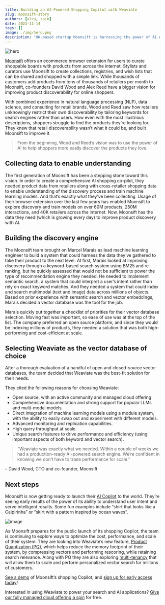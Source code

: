 ```yaml
---
title: Building an AI-Powered Shopping Copilot with Weaviate
slug: moonsift-story
authors: [alea, zain]
date: 2023-11-14
tags: []
image: ./img/hero.png
description: "UK-based startup Moonsift is harnessing the power of AI with Weaviate."
---
```


![hero](img/hero.png)

<!-- truncate -->

[Moonsift](https://www.moonsift.com/) offers an ecommerce browser extension for users to curate shoppable boards with products from across the internet. Stylists and curators use Moonsift to create collections, registries, and wish lists that can be shared and shopped with a simple link. While thousands of customers add products from tens of thousands of retailers per month to Moonsift, co-founders David Wood and Alex Reed have a bigger vision for improving product discoverability for online shoppers. 


With combined experience in natural language processing (NLP), data science, and consulting for retail brands, Wood and Reed saw how retailers unknowingly restrict their own discoverability by tailoring keywords for search engines rather than users. How even with the most illustrious descriptions, shoppers struggle to find the products they’re looking for. They knew that retail discoverability wasn’t what it could be, and built Moonsift to improve it. 


> From the beginning, Wood and Reed’s vision was to use the power of AI to help shoppers more easily discover the products they love.


## Collecting data to enable understanding 
The first generation of Moonsift has been a stepping stone toward this vision. In order to create a comprehensive AI shopping co-pilot, they needed product data from retailers along with cross-retailer shopping data to enable understanding of the discovery process and train machine learning models. And that’s exactly what they’ve been collecting. Usage of their browser extension over the last few years has enabled Moonsift to explore discovery and train models on over 60M products, 250M interactions, and 40K retailers across the internet. Now, Moonsift has the data they need (which is growing every day) to improve product discovery with AI. 

## Building the discovery engine 
The Moonsift team brought on Marcel Marais as lead machine learning engineer to build a system that could harness the data they’ve gathered to take their product to the next level. At first, Marais looked at improving discovery through a keyword-based search system using BM25 and re-ranking, but he quickly assessed that would not be sufficient to power the type of recommendation engine they needed. He needed to implement semantic search, a system that could interpret a user’s intent rather than rely on exact keyword matches. And they needed a system that could index and search multimodal (text and image) data across millions of objects. Based on prior experience with semantic search and vector embeddings, Marais decided a vector database was the tool for the job. 


Marais quickly put together a checklist of priorities for their vector database selection. Moving fast was important, so ease of use was at the top of the list. The company preferred an open source platform, and since they would be indexing millions of products, they needed a solution that was both high-performing and cost-efficient at scale. 

## Selecting Weaviate as the vector database of choice 
After a thorough evaluation of a handful of open and closed-source vector databases, the team decided that Weaviate was the best-fit solution for their needs.

They cited the following reasons for choosing Weaviate:  

* Open source, with an active community and managed cloud offering
* Comprehensive documentation and strong support for popular LLMs and multi-modal models.
* Direct integration of machine learning models using a module system, with the ability to easily swap out and experiment with different models.
* Advanced monitoring and replication capabilities.
* High query throughput at scale.
* Unique search features to drive performance and efficiency (using important aspects of both keyword and vector search).

> “Weaviate was exactly what we needed. Within a couple of weeks we had a production-ready AI-powered search engine. We’re confident in knowing we don’t have to trade performance for scale.”

– David Wood, CTO and co-founder, Moonsift

## Next steps 
Moonsift is now getting ready to launch their [AI Copilot](https://www.moonsift.com/copilot) to the world. They’re seeing early results of the power of its ability to understand user intent and serve intelligent results. Some fun examples include “shirt that looks like a Caipirinha” or “skirt with a pattern inspired by ocean waves”.

![image](img/image1.png)


As Moonsift prepares for the public launch of its shopping Copilot, the team is continuing to explore ways to optimize the cost, performance, and scale of their system. They are looking into Weaviate’s new feature, [Product Quantization (PQ)](/blog/pq-rescoring), which helps reduce the memory footprint of their system, by compressing vectors and performing rescoring, while retaining search relevance. Along with PQ they are also exploring [multi-tenancy](/blog/multi-tenancy-vector-search) that will allow them to scale and perform personalized vector search for millions of customers. 


[See a demo](https://www.youtube.com/watch?v=hOsBxvV9rvI) of Moonsift’s shopping Copilot, and [sign up for early access today](https://www.moonsift.com/copilot)!


Interested in using Weaviate to power your search and AI applications? [Give our fully managed cloud offering a spin](https://console.weaviate.cloud/) for free. 







<WhatNext />
